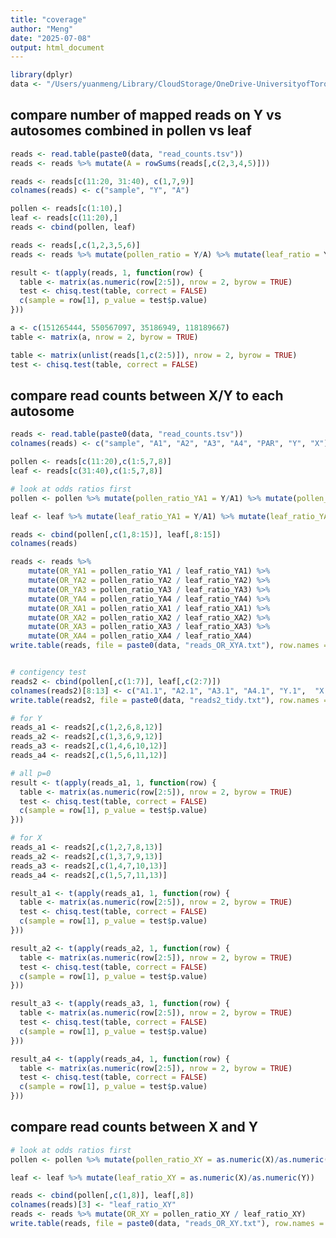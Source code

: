 ```yaml
---
title: "coverage"
author: "Meng"
date: "2025-07-08"
output: html_document
---
```


```r
library(dplyr)
data <- "/Users/yuanmeng/Library/CloudStorage/OneDrive-UniversityofToronto/Manuscripts/pollen_competition/"
```

## compare number of mapped reads on Y vs autosomes combined in pollen vs leaf 
```r
reads <- read.table(paste0(data, "read_counts.tsv"))
reads <- reads %>% mutate(A = rowSums(reads[,c(2,3,4,5)]))

reads <- reads[c(11:20, 31:40), c(1,7,9)]
colnames(reads) <- c("sample", "Y", "A")

pollen <- reads[c(1:10),]
leaf <- reads[c(11:20),]
reads <- cbind(pollen, leaf)

reads <- reads[,c(1,2,3,5,6)]
reads <- reads %>% mutate(pollen_ratio = Y/A) %>% mutate(leaf_ratio = Y.1/A.1) %>% mutate(OR = Y * A.1 / (A * Y.1))

result <- t(apply(reads, 1, function(row) {
  table <- matrix(as.numeric(row[2:5]), nrow = 2, byrow = TRUE)
  test <- chisq.test(table, correct = FALSE)
  c(sample = row[1], p_value = test$p.value)
}))

a <- c(151265444, 550567097, 35186949, 118189667)
table <- matrix(a, nrow = 2, byrow = TRUE)

table <- matrix(unlist(reads[1,c(2:5)]), nrow = 2, byrow = TRUE)
test <- chisq.test(table, correct = FALSE)
```


## compare read counts between X/Y to each autosome
```r
reads <- read.table(paste0(data, "read_counts.tsv"))
colnames(reads) <- c("sample", "A1", "A2", "A3", "A4", "PAR", "Y", "X")

pollen <- reads[c(11:20),c(1:5,7,8)]
leaf <- reads[c(31:40),c(1:5,7,8)]

# look at odds ratios first
pollen <- pollen %>% mutate(pollen_ratio_YA1 = Y/A1) %>% mutate(pollen_ratio_YA2 = Y/A2) %>% mutate(pollen_ratio_YA3 = Y/A3) %>% mutate(pollen_ratio_YA4 = Y/A4) %>% mutate(pollen_ratio_XA1 = X/A1) %>% mutate(pollen_ratio_XA2 = X/A2) %>% mutate(pollen_ratio_XA3 = X/A3) %>% mutate(pollen_ratio_XA4 = X/A4)

leaf <- leaf %>% mutate(leaf_ratio_YA1 = Y/A1) %>% mutate(leaf_ratio_YA2 = Y/A2) %>% mutate(leaf_ratio_YA3 = Y/A3) %>% mutate(leaf_ratio_YA4 = Y/A4) %>% mutate(leaf_ratio_XA1 = X/A1) %>% mutate(leaf_ratio_XA2 = X/A2) %>% mutate(leaf_ratio_XA3 = X/A3) %>% mutate(leaf_ratio_XA4 = X/A4)

reads <- cbind(pollen[,c(1,8:15)], leaf[,8:15])
colnames(reads)

reads <- reads %>% 
    mutate(OR_YA1 = pollen_ratio_YA1 / leaf_ratio_YA1) %>% 
    mutate(OR_YA2 = pollen_ratio_YA2 / leaf_ratio_YA2) %>% 
    mutate(OR_YA3 = pollen_ratio_YA3 / leaf_ratio_YA3) %>% 
    mutate(OR_YA4 = pollen_ratio_YA4 / leaf_ratio_YA4) %>% 
    mutate(OR_XA1 = pollen_ratio_XA1 / leaf_ratio_XA1) %>% 
    mutate(OR_XA2 = pollen_ratio_XA2 / leaf_ratio_XA2) %>% 
    mutate(OR_XA3 = pollen_ratio_XA3 / leaf_ratio_XA3) %>% 
    mutate(OR_XA4 = pollen_ratio_XA4 / leaf_ratio_XA4)
write.table(reads, file = paste0(data, "reads_OR_XYA.txt"), row.names = F, quote = F)


# contigency test
reads2 <- cbind(pollen[,c(1:7)], leaf[,c(2:7)])
colnames(reads2)[8:13] <- c("A1.1", "A2.1", "A3.1", "A4.1", "Y.1",  "X.1")
write.table(reads2, file = paste0(data, "reads2_tidy.txt"), row.names = F, quote = F)

# for Y
reads_a1 <- reads2[,c(1,2,6,8,12)]
reads_a2 <- reads2[,c(1,3,6,9,12)]
reads_a3 <- reads2[,c(1,4,6,10,12)]
reads_a4 <- reads2[,c(1,5,6,11,12)]

# all p=0
result <- t(apply(reads_a1, 1, function(row) {
  table <- matrix(as.numeric(row[2:5]), nrow = 2, byrow = TRUE)
  test <- chisq.test(table, correct = FALSE)
  c(sample = row[1], p_value = test$p.value)
}))

# for X
reads_a1 <- reads2[,c(1,2,7,8,13)]
reads_a2 <- reads2[,c(1,3,7,9,13)]
reads_a3 <- reads2[,c(1,4,7,10,13)]
reads_a4 <- reads2[,c(1,5,7,11,13)]

result_a1 <- t(apply(reads_a1, 1, function(row) {
  table <- matrix(as.numeric(row[2:5]), nrow = 2, byrow = TRUE)
  test <- chisq.test(table, correct = FALSE)
  c(sample = row[1], p_value = test$p.value)
}))

result_a2 <- t(apply(reads_a2, 1, function(row) {
  table <- matrix(as.numeric(row[2:5]), nrow = 2, byrow = TRUE)
  test <- chisq.test(table, correct = FALSE)
  c(sample = row[1], p_value = test$p.value)
}))

result_a3 <- t(apply(reads_a3, 1, function(row) {
  table <- matrix(as.numeric(row[2:5]), nrow = 2, byrow = TRUE)
  test <- chisq.test(table, correct = FALSE)
  c(sample = row[1], p_value = test$p.value)
}))

result_a4 <- t(apply(reads_a4, 1, function(row) {
  table <- matrix(as.numeric(row[2:5]), nrow = 2, byrow = TRUE)
  test <- chisq.test(table, correct = FALSE)
  c(sample = row[1], p_value = test$p.value)
}))
```

## compare read counts between X and Y
```r
# look at odds ratios first
pollen <- pollen %>% mutate(pollen_ratio_XY = as.numeric(X)/as.numeric(Y)) 

leaf <- leaf %>% mutate(leaf_ratio_XY = as.numeric(X)/as.numeric(Y)) 

reads <- cbind(pollen[,c(1,8)], leaf[,8])
colnames(reads)[3] <- "leaf_ratio_XY"
reads <- reads %>% mutate(OR_XY = pollen_ratio_XY / leaf_ratio_XY)
write.table(reads, file = paste0(data, "reads_OR_XY.txt"), row.names = F, quote = F)

```

